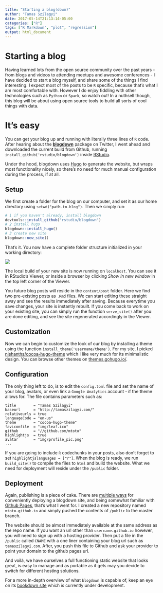 ```yaml
---
title: "Starting a blog(down)"
author: "Tamas Szilagyi"
date: 2017-05-14T21:13:14-05:00
categories: ["R"]
tags: ["R Markdown", "plot", "regression"]
output: html_document
---
```


# Starting a blog

Having learned lots from the open source community over the past years - from blogs and videos to attending meetups and awesome conferences - I have decided to start a blog myself, and share some of the things I find interesting. I expect most of the posts to be `R` specific, because that's what I am most comfortable with. However I do enjoy fiddling with other technologies such as `Python` or `Spark`, so watch out! In a nuthsell though, this blog will be about using open source tools to build all sorts of cool things with data. 

# It's easy

You can get your blog up and running with literally three lines of `R` code. After hearing about the [**blogdown**](https://github.com/rstudio/blogdown) package on Twitter, I went ahead and downloaded the current build from Github, running `install_github('rstudio/blogdown')` inside [RStudio](https://www.rstudio.com/).

Under the hood, blogdown uses [Hugo](https://gohugo.io/) to generate the website, but wraps most functionality nicely, so there's no need for much manual configuration during the process, if at all.

## Setup 

We first create a folder for the blog on our computer, and set it as our home directory using `setwd("path-to-blog")`. Then we simply run:

```r
# 1 if you haven't already, install blogdown
devtools::install_github('rstudio/blogdown')
# 2 install hugo
blogdown::install_hugo()
# 3 create new site
blogdown::new_site()
```

That's it. You now have a complete folder structure initialized in your working directory:

![](https://raw.githubusercontent.com/mtoto/mtoto.github.io/master/blog/2017/img/folderstruct.png)

The local build of your new site is now running on `localhost`. You can see it in RStudio's Viewer, or inside a browser by clicking *Show in new window* in the top left corner of the Viewer. 

You future blog posts will reside in the `content/post` folder. Here we find two pre-existing posts as `.Rmd` files. We can start editing these straight away and see the results immediately after saving. Because everytime you save changes, your site is instantly rebuilt. If you come back to work on your existing site, you can simply run the function `serve_site()` after you are done editing, and see the site regenerated accordingly in the Viewer.

## Customization

Now we can begin to customize the look of our blog by installing a theme using the function `install_theme('username/theme')`. For my site, I picked [nishanths/cocoa-hugo-theme](https://github.com/nishanths/cocoa-hugo-theme) which I like very much for its minimalistic design. You can browse other themes on [themes.gohugo.io/](https://themes.gohugo.io/).

## Configuration

The only thing left to do, is to edit the `config.toml` file and set the name of your blog, avatars, or even link a `Google Analytics` account - if the theme allows for. The file contains parameters such as:

```text
title        = "Tamas Szilagyi"
baseurl      = "http://tamaszilagyi.com/"
relativeurls = true
languageCode = "en-us"
theme        = "cocoa-hugo-theme"
faviconfile  = "img/leaf.ico"
github       = "//github.com/mtoto"
highlightjs  = true
avatar       = "img/profile_pic.png" 
...
```

If you are going to include `R` codechunks in your posts, also don't forget to set `highlightjslanguages = ["r"]`. When the blog is ready, we run `build_site()` to compile the files to `html` and build the website. What we need for deployment will reside under the `/public` folder.

## Deployment

Again, publishing is a piece of cake. There are [multiple ways](https://bookdown.org/yihui/blogdown/deployment.html) for conveniently deploying a blogdown site, and being somewhat familiar with [Github Pages](https://pages.github.com/), that's what I went for. I created a new repository named `mtoto.github.io` and simply pushed the contents of `/public` to the master branch. 

The website should be almost immediately available at the same address as the repo name. If you want an url other than `username.github.io` however, you will need to sign up with a hosting provider. Then put a file in the `/public` called `CNAME` with a one liner containing your blog url such as `tamaszilagyi.com`. After, you push this file to Github and ask your provider to point your domain to the github pages url. 

And voilà, we have ourselves a full functioning static website that looks great, is easy to manage and as portable as it gets may you decide to switch for different hosting solutions. 

For a more in-depth overview of what `blogdown` is capable of, keep an eye on its [bookdown site](https://bookdown.org/yihui/blogdown/) which is currently under development.


